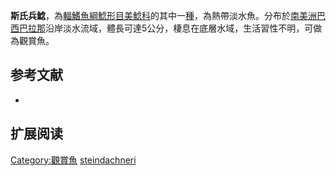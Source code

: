 {{Onesource|time=2020-03-07T01:58:55+00:00}} 
{{Speciesbox
| name = 斯氏兵鯰
| image =  
| image_width = 250px
| image_caption = 
| status = NE
| status_system = IUCN3.1
| genus = Corydoras
| species = steindachneri
| authority = [[Isbrücker_&_Nijssen|Isbrücker & Nijssen]], 1973
| synonyms =  
}}

'''斯氏兵鯰'''，為[[輻鰭魚綱|輻鰭魚綱]][[鯰形目|鯰形目]][[美鯰科|美鯰科]]的其中一[[種|種]]，為熱帶淡水魚。分布於[[南美洲|南美洲]][[巴西|巴西]][[巴拉那|巴拉那]]沿岸淡水流域，體長可達5公分，棲息在底層水域，生活習性不明，可做為觀賞魚。

==参考文献==
*{{FishBase_species|genus=Corydoras|species=steindachneri|year=2014|month=11}}

== 扩展阅读 ==
{{refbegin}}
{{wikispecies-inline|Corydoras steindachneri|斯氏兵鯰}}
{{refend}}
{{Taxonbar|from=Q5639802}}

[[Category:觀賞魚|Category:觀賞魚]]
[[Category:兵鯰屬|steindachneri]]